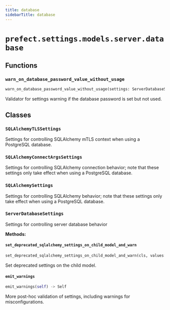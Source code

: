 ```yaml
---
title: database
sidebarTitle: database
---
```


# `prefect.settings.models.server.database`

## Functions

### `warn_on_database_password_value_without_usage` <sup><a href="https://github.com/PrefectHQ/prefect/blob/main/src/prefect/settings/models/server/database.py#L324" target="_blank"><Icon icon="github" size="14" /></a></sup>

```python
warn_on_database_password_value_without_usage(settings: ServerDatabaseSettings) -> None
```


Validator for settings warning if the database password is set but not used.


## Classes

### `SQLAlchemyTLSSettings` <sup><a href="https://github.com/PrefectHQ/prefect/blob/main/src/prefect/settings/models/server/database.py#L18" target="_blank"><Icon icon="github" size="14" /></a></sup>


Settings for controlling SQLAlchemy mTLS context when
using a PostgreSQL database.


### `SQLAlchemyConnectArgsSettings` <sup><a href="https://github.com/PrefectHQ/prefect/blob/main/src/prefect/settings/models/server/database.py#L54" target="_blank"><Icon icon="github" size="14" /></a></sup>


Settings for controlling SQLAlchemy connection behavior; note that these settings only take effect when
using a PostgreSQL database.


### `SQLAlchemySettings` <sup><a href="https://github.com/PrefectHQ/prefect/blob/main/src/prefect/settings/models/server/database.py#L89" target="_blank"><Icon icon="github" size="14" /></a></sup>


Settings for controlling SQLAlchemy behavior; note that these settings only take effect when
using a PostgreSQL database.


### `ServerDatabaseSettings` <sup><a href="https://github.com/PrefectHQ/prefect/blob/main/src/prefect/settings/models/server/database.py#L135" target="_blank"><Icon icon="github" size="14" /></a></sup>


Settings for controlling server database behavior


**Methods:**

#### `set_deprecated_sqlalchemy_settings_on_child_model_and_warn` <sup><a href="https://github.com/PrefectHQ/prefect/blob/main/src/prefect/settings/models/server/database.py#L289" target="_blank"><Icon icon="github" size="14" /></a></sup>

```python
set_deprecated_sqlalchemy_settings_on_child_model_and_warn(cls, values: dict[str, Any]) -> dict[str, Any]
```

Set deprecated settings on the child model.


#### `emit_warnings` <sup><a href="https://github.com/PrefectHQ/prefect/blob/main/src/prefect/settings/models/server/database.py#L318" target="_blank"><Icon icon="github" size="14" /></a></sup>

```python
emit_warnings(self) -> Self
```

More post-hoc validation of settings, including warnings for misconfigurations.

